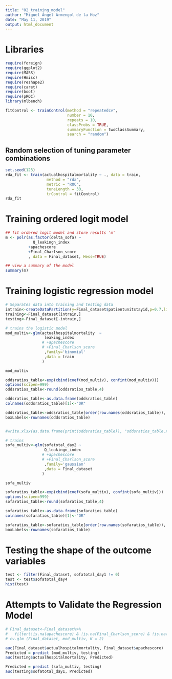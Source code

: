 ```yaml
---
title: "02_training_model"
author: "Miguel Ángel Armengol de la Hoz"
date: "May 11, 2019"
output: html_document
---
```


# Libraries

```r
require(foreign)
require(ggplot2)
require(MASS)
require(Hmisc)
require(reshape2)
require(caret)
require(boot)
require(pROC)
library(mlbench)
```


```r
fitControl <- trainControl(method = "repeatedcv",
                           number = 10,
                           repeats = 10,
                           classProbs = TRUE,
                           summaryFunction = twoClassSummary,
                           search = "random")
```

## Random selection of tuning parameter combinations

```r
set.seed(123)
rda_fit <- train(actualhospitalmortality ~ ., data = train, 
                  method = "rda",
                  metric = "ROC",
                  tuneLength = 30,
                  trControl = fitControl)
rda_fit
```



# Training ordered logit model

```r
## fit ordered logit model and store results 'm'
m <- polr(as.factor(delta_sofa) ~ 
            Q_leakingn_index
          +apachescore
          +Final_Charlson_score
          , data = Final_dataset, Hess=TRUE)

## view a summary of the model
summary(m)
```

# Training logistic regression model

```r
# Separates data into training and testing data
intrain<-createDataPartition(y=Final_dataset$patientunitstayid,p=0.7,list=FALSE)
training<-Final_dataset[intrain,]
testing<-Final_dataset[-intrain,]
```

```r
# trains the logistic model
mod_multiv<-glm(actualhospitalmortality  ~ 
                 leaking_index
                # +apachescore
                # +Final_Charlson_score
                 ,family='binomial'
                 ,data = train
                )

mod_multiv

oddsratios_table<-exp(cbind(coef(mod_multiv), confint(mod_multiv)))  
options(scipen=999)
oddsratios_table<-round(oddsratios_table,4)

oddsratios_table<-as.data.frame(oddsratios_table)
colnames(oddsratios_table)[1]<-"OR"

oddsratios_table<-oddsratios_table[order(row.names(oddsratios_table)), ]
boxLabels<-rownames(oddsratios_table)


#write.xlsx(as.data.frame(print(oddsratios_table)), "oddsratios_table.xlsx")

```


```r
# trains
sofa_multiv<-glm(sofatotal_day2 ~ 
                 Q_leakingn_index
                # +apachescore
                # +Final_Charlson_score
                 ,family='gaussian'
                 ,data = Final_dataset
                )

sofa_multiv

sofaratios_table<-exp(cbind(coef(sofa_multiv), confint(sofa_multiv)))  
options(scipen=999)
sofaratios_table<-round(sofaratios_table,4)

sofaratios_table<-as.data.frame(sofaratios_table)
colnames(sofaratios_table)[1]<-"OR"

sofaratios_table<-sofaratios_table[order(row.names(sofaratios_table)), ]
boxLabels<-rownames(sofaratios_table)

```

# Testing the shape of the outcome variables

```r
test <- filter(Final_dataset, sofatotal_day1 != 0)
test <- test$sofatotal_day4
hist(test)
```

# Attempts to Validate the Regression Model

```r
# Final_dataset<-Final_dataset%>%
#   filter(!is.na(apachescore) & !is.na(Final_Charlson_score) & !is.na(actualhospitalmortality))
# cv.glm (Final_dataset, mod_multiv, K = 2)

auc(Final_dataset$actualhospitalmortality, Final_dataset$apachescore)
Predicted = predict (mod_multiv, testing)
auc(testing$actualhospitalmortality, Predicted)

Predicted = predict (sofa_multiv, testing)
auc(testing$sofatotal_day1, Predicted)
```

